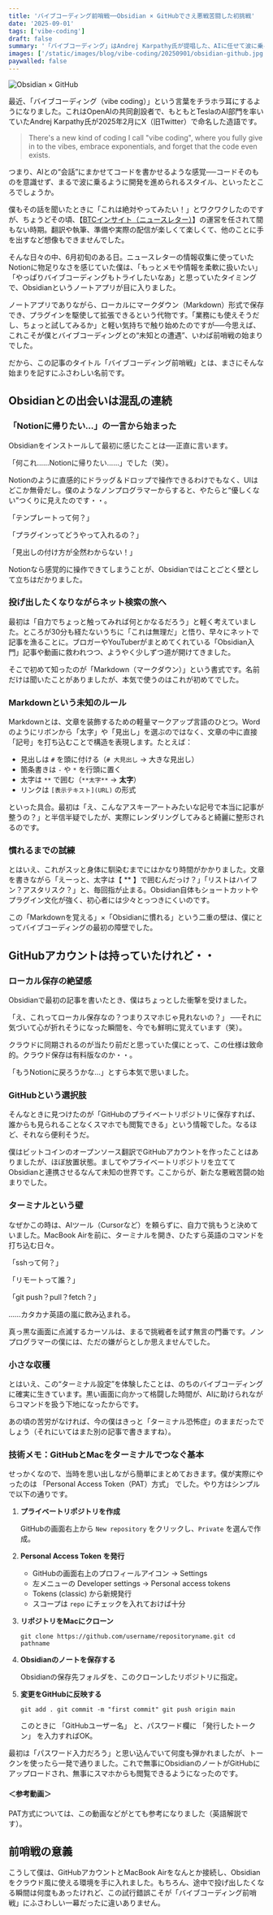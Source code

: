 ```yaml
---
title: 'バイブコーディング前哨戦──Obsidian × GitHubでさえ悪戦苦闘した初挑戦'
date: '2025-09-01'
tags: ['vibe-coding']
draft: false
summary: '「バイブコーディング」はAndrej Karpathy氏が提唱した、AIに任せて波に乗るようにコードを書くスタイルです。僕とバイブコーディングとの未知との遭遇、いわば前哨戦をお楽しみください。'
images: ['/static/images/blog/vibe-coding/20250901/obsidian-github.jpg']
paywalled: false
---
```


![Obsidian × GitHub](/static/images/blog/vibe-coding/20250901/obsidian-github.jpg)

最近、「バイブコーディング（vibe coding）」という言葉をチラホラ耳にするようになりました。これはOpenAIの共同創設者で、もともとTeslaのAI部門を率いていたAndrej Karpathy氏が2025年2月にX（旧Twitter）で命名した造語です。

> There's a new kind of coding I call "vibe coding", where you fully give in to the vibes, embrace exponentials, and forget that the code even exists.

つまり、AIとの“会話”にまかせてコードを書かせるような感覚──コードそのものを意識せず、まるで波に乗るように開発を進められるスタイル、といったところでしょうか。

僕もその話を聞いたときに「これは絶対やってみたい！」とワクワクしたのですが、ちょうどその頃、【[BTCインサイト（ニュースレター）](https://diamondhandscommunity.substack.com/t/btc-insight)】の運営を任されて間もない時期。翻訳や執筆、準備や実際の配信が楽しくて楽しくて、他のことに手を出すなど想像もできませんでした。

そんな日々の中、6月初旬のある日。ニュースレターの情報収集に使っていたNotionに物足りなさを感じていた僕は、「もっとメモや情報を柔軟に扱いたい」「やっぱりバイブコーディングもトライしたいなあ」と思っていたタイミングで、Obsidianというノートアプリが目に入りました。

ノートアプリでありながら、ローカルにマークダウン（Markdown）形式で保存でき、プラグインを駆使して拡張できるという代物です。「業務にも使えそうだし、ちょっと試してみるか」と軽い気持ちで触り始めたのですが──今思えば、これこそが僕とバイブコーディングとの“未知との遭遇”、いわば前哨戦の始まりでした。

だから、この記事のタイトル「バイブコーディング前哨戦」とは、まさにそんな始まりを記すにふさわしい名前です。

## Obsidianとの出会いは混乱の連続

### 「Notionに帰りたい…」の一言から始まった

Obsidianをインストールして最初に感じたことは──正直に言います。

「何これ……Notionに帰りたい……」でした（笑）。

Notionのように直感的にドラッグ＆ドロップで操作できるわけでもなく、UIはどこか無骨だし。僕のようなノンプログラマーからすると、やたらと“優しくない”つくりに見えたのです・・。

「テンプレートって何？」

「プラグインってどうやって入れるの？」

「見出しの付け方が全然わからない！」

Notionなら感覚的に操作できてしまうことが、Obsidianではことごとく壁として立ちはだかりました。

### 投げ出したくなりながらネット検索の旅へ

最初は「自力でちょっと触ってみれば何とかなるだろう」と軽く考えていました。ところが30分も経たないうちに「これは無理だ」と悟り、早々にネットで記事を漁ることに。ブロガーやYouTuberがまとめてくれている「Obsidian入門」記事や動画に救われつつ、ようやく少しずつ道が開けてきました。

そこで初めて知ったのが「Markdown（マークダウン）」という書式です。名前だけは聞いたことがありましたが、本気で使うのはこれが初めてでした。

### Markdownという未知のルール

Markdownとは、文章を装飾するための軽量マークアップ言語のひとつ。Wordのようにリボンから「太字」や「見出し」を選ぶのではなく、文章の中に直接「記号」を打ち込むことで構造を表現します。たとえば：

- 見出しは `#` を頭に付ける（`# 大見出し` → 大きな見出し）
- 箇条書きは `-` や `*` を行頭に置く
- 太字は `**` で囲む（`**太字**` → **太字**）
- リンクは `[表示テキスト](URL)` の形式

といった具合。最初は「え、こんなアスキーアートみたいな記号で本当に記事が整うの？」と半信半疑でしたが、実際にレンダリングしてみると綺麗に整形されるのです。

### 慣れるまでの試練

とはいえ、これがスッと身体に馴染むまでにはかなり時間がかかりました。文章を書きながら「えーっと、太字は【 \*\* 】で囲むんだっけ？」「リストはハイフン？アスタリスク？」と、毎回指が止まる。Obsidian自体もショートカットやプラグイン文化が強く、初心者には少々とっつきにくいのです。

この「Markdownを覚える」×「Obsidianに慣れる」という二重の壁は、僕にとってバイブコーディングの最初の障壁でした。

## GitHubアカウントは持っていたけれど・・

### ローカル保存の絶望感

Obsidianで最初の記事を書いたとき、僕はちょっとした衝撃を受けました。

「え、これってローカル保存なの？つまりスマホじゃ見れないの？」 ──それに気づいて心が折れそうになった瞬間を、今でも鮮明に覚えています（笑）。

クラウドに同期されるのが当たり前だと思っていた僕にとって、この仕様は致命的。クラウド保存は有料版なのか・・。

「もうNotionに戻ろうかな…」とすら本気で思いました。

### GitHubという選択肢

そんなときに見つけたのが「GitHubのプライベートリポジトリに保存すれば、誰からも見られることなくスマホでも閲覧できる」という情報でした。なるほど、それなら便利そうだ。

僕はビットコインのオープンソース翻訳でGitHubアカウントを作ったことはありましたが、ほぼ放置状態。ましてやプライベートリポジトリを立ててObsidianと連携させるなんて未知の世界です。ここからが、新たな悪戦苦闘の始まりでした。

### ターミナルという壁

なぜかこの時は、AIツール（Cursorなど）を頼らずに、自力で挑もうと決めていました。MacBook Airを前に、ターミナルを開き、ひたすら英語のコマンドを打ち込む日々。

「sshって何？」

「リモートって誰？」

「git push？pull？fetch？」

……カタカナ英語の嵐に飲み込まれる。

真っ黒な画面に点滅するカーソルは、まるで挑戦者を試す無言の門番です。ノンプログラマーの僕には、ただの嫌がらとしか思えませんでした。

### 小さな収穫

とはいえ、この“ターミナル設定”を体験したことは、のちのバイブコーディングに確実に生きています。黒い画面に向かって格闘した時間が、AIに助けられながらコマンドを扱う下地になったからです。

あの頃の苦労がなければ、今の僕はきっと「ターミナル恐怖症」のままだったでしょう（それにいてはまた別の記事で書きますね）。

### 技術メモ：GitHubとMacをターミナルでつなぐ基本

せっかくなので、当時を思い出しながら簡単にまとめておきます。僕が実際にやったのは 「Personal Access Token（PAT）方式」 でした。やり方はシンプルで以下の通りです。

1. **プライベートリポジトリを作成**

   GitHubの画面右上から `New repository` をクリックし、`Private` を選んで作成。

2. **Personal Access Token を発行**
   - GitHubの画面右上のプロフィールアイコン → Settings
   - 左メニューの Developer settings → Personal access tokens
   - Tokens (classic) から新規発行
   - スコープは `repo` にチェックを入れておけば十分

3. **リポジトリをMacにクローン**

   `git clone https://github.com/username/repositoryname.git cd pathname`

4. **Obsidianのノートを保存する**

   Obsidianの保存先フォルダを、このクローンしたリポジトリに指定。

5. **変更をGitHubに反映する**

   `git add . git commit -m "first commit" git push origin main`

   このときに 「GitHubユーザー名」 と、パスワード欄に 「発行したトークン」 を入力すればOK。

最初は「パスワード入力だろう」と思い込んでいて何度も弾かれましたが、トークンを使ったら一発で通りました。これで無事にObsidianのノートがGitHubにアップロードされ、無事にスマホからも閲覧できるようになったのです。

#### ＜参考動画＞

<YouTube id="kHkQnuYzwoo" />

PAT方式については、この動画などがとても参考になりました（英語解説です）。

## 前哨戦の意義

こうして僕は、GitHubアカウントとMacBook Airをなんとか接続し、Obsidianをクラウド風に使える環境を手に入れました。もちろん、途中で投げ出したくなる瞬間は何度もあったけれど、この試行錯誤こそが「バイブコーディング前哨戦」にふさわしい一幕だったに違いありません。
